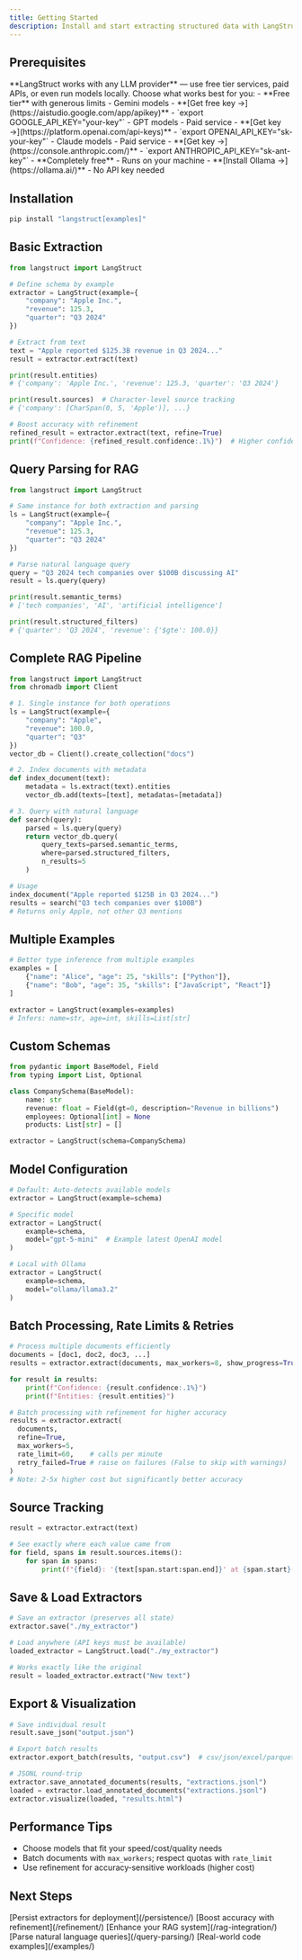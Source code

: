 ```yaml
---
title: Getting Started
description: Install and start extracting structured data with LangStruct
---
```



## Prerequisites

<Card title="LLM Access Needed" icon="information">
	**LangStruct works with any LLM provider** — use free tier services, paid APIs, or even run models locally. Choose what works best for you:
</Card>

<CardGrid>
	<Card title="Google Gemini" icon="approve-check">
		- **Free tier** with generous limits
		- Gemini models
		- **[Get free key →](https://aistudio.google.com/app/apikey)**
		- `export GOOGLE_API_KEY="your-key"`
	</Card>
	<Card title="OpenAI" icon="document">
		- GPT models
		- Paid service
		- **[Get key →](https://platform.openai.com/api-keys)**
		- `export OPENAI_API_KEY="sk-your-key"`
	</Card>
	<Card title="Anthropic" icon="document">
		- Claude models
		- Paid service
		- **[Get key →](https://console.anthropic.com/)**
		- `export ANTHROPIC_API_KEY="sk-ant-key"`
	</Card>
	<Card title="Local (Ollama)" icon="laptop">
		- **Completely free**
		- Runs on your machine
		- **[Install Ollama →](https://ollama.ai/)**
		- No API key needed
	</Card>
</CardGrid>

## Installation

```bash
pip install "langstruct[examples]"
```

## Basic Extraction

```python
from langstruct import LangStruct

# Define schema by example
extractor = LangStruct(example={
    "company": "Apple Inc.",
    "revenue": 125.3,
    "quarter": "Q3 2024"
})

# Extract from text
text = "Apple reported $125.3B revenue in Q3 2024..."
result = extractor.extract(text)

print(result.entities)
# {'company': 'Apple Inc.', 'revenue': 125.3, 'quarter': 'Q3 2024'}

print(result.sources)  # Character-level source tracking
# {'company': [CharSpan(0, 5, 'Apple')], ...}

# Boost accuracy with refinement
refined_result = extractor.extract(text, refine=True)
print(f"Confidence: {refined_result.confidence:.1%}")  # Higher confidence
```

## Query Parsing for RAG

```python
from langstruct import LangStruct

# Same instance for both extraction and parsing
ls = LangStruct(example={
    "company": "Apple Inc.",
    "revenue": 125.3,
    "quarter": "Q3 2024"
})

# Parse natural language query
query = "Q3 2024 tech companies over $100B discussing AI"
result = ls.query(query)

print(result.semantic_terms)
# ['tech companies', 'AI', 'artificial intelligence']

print(result.structured_filters)
# {'quarter': 'Q3 2024', 'revenue': {'$gte': 100.0}}
```

## Complete RAG Pipeline

```python
from langstruct import LangStruct
from chromadb import Client

# 1. Single instance for both operations
ls = LangStruct(example={
    "company": "Apple",
    "revenue": 100.0,
    "quarter": "Q3"
})
vector_db = Client().create_collection("docs")

# 2. Index documents with metadata
def index_document(text):
    metadata = ls.extract(text).entities
    vector_db.add(texts=[text], metadatas=[metadata])

# 3. Query with natural language
def search(query):
    parsed = ls.query(query)
    return vector_db.query(
        query_texts=parsed.semantic_terms,
        where=parsed.structured_filters,
        n_results=5
    )

# Usage
index_document("Apple reported $125B in Q3 2024...")
results = search("Q3 tech companies over $100B")
# Returns only Apple, not other Q3 mentions
```

## Multiple Examples

```python
# Better type inference from multiple examples
examples = [
    {"name": "Alice", "age": 25, "skills": ["Python"]},
    {"name": "Bob", "age": 35, "skills": ["JavaScript", "React"]}
]

extractor = LangStruct(examples=examples)
# Infers: name=str, age=int, skills=List[str]
```

## Custom Schemas

```python
from pydantic import BaseModel, Field
from typing import List, Optional

class CompanySchema(BaseModel):
    name: str
    revenue: float = Field(gt=0, description="Revenue in billions")
    employees: Optional[int] = None
    products: List[str] = []

extractor = LangStruct(schema=CompanySchema)
```

## Model Configuration

```python
# Default: Auto-detects available models
extractor = LangStruct(example=schema)

# Specific model
extractor = LangStruct(
    example=schema,
    model="gpt-5-mini"  # Example latest OpenAI model
)

# Local with Ollama
extractor = LangStruct(
    example=schema,
    model="ollama/llama3.2"
)
```

## Batch Processing, Rate Limits & Retries

```python
# Process multiple documents efficiently
documents = [doc1, doc2, doc3, ...]
results = extractor.extract(documents, max_workers=8, show_progress=True)

for result in results:
    print(f"Confidence: {result.confidence:.1%}")
    print(f"Entities: {result.entities}")

# Batch processing with refinement for higher accuracy
results = extractor.extract(
  documents,
  refine=True,
  max_workers=5,
  rate_limit=60,    # calls per minute
  retry_failed=True # raise on failures (False to skip with warnings)
)
# Note: 2-5x higher cost but significantly better accuracy
```

## Source Tracking

```python
result = extractor.extract(text)

# See exactly where each value came from
for field, spans in result.sources.items():
    for span in spans:
        print(f"{field}: '{text[span.start:span.end]}' at {span.start}-{span.end}")
```

## Save & Load Extractors

```python
# Save an extractor (preserves all state)
extractor.save("./my_extractor")

# Load anywhere (API keys must be available)
loaded_extractor = LangStruct.load("./my_extractor")

# Works exactly like the original
result = loaded_extractor.extract("New text")
```

## Export & Visualization

```python
# Save individual result
result.save_json("output.json")

# Export batch results
extractor.export_batch(results, "output.csv")  # csv/json/excel/parquet

# JSONL round‑trip
extractor.save_annotated_documents(results, "extractions.jsonl")
loaded = extractor.load_annotated_documents("extractions.jsonl")
extractor.visualize(loaded, "results.html")
```

## Performance Tips

- Choose models that fit your speed/cost/quality needs
- Batch documents with `max_workers`; respect quotas with `rate_limit`
- Use refinement for accuracy‑sensitive workloads (higher cost)

## Next Steps

<CardGrid>
	<Card title="Save & Load" icon="document">
		[Persist extractors for deployment](/persistence/)
	</Card>
	<Card title="Refinement" icon="star">
		[Boost accuracy with refinement](/refinement/)
	</Card>
	<Card title="RAG Integration" icon="rocket">
		[Enhance your RAG system](/rag-integration/)
	</Card>
	<Card title="Query Parsing" icon="magnifier">
		[Parse natural language queries](/query-parsing/)
	</Card>
	<Card title="Examples" icon="open-book">
		[Real-world code examples](/examples/)
	</Card>
</CardGrid>
